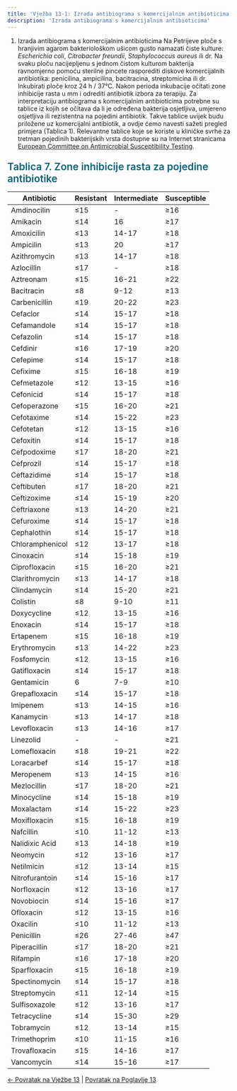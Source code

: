 ```yaml
---
title: 'Vježba 13-1: Izrada antibiograma s komercijalnim antibioticima'
description: 'Izrada antibiograma s komercijalnim antibioticima'
---
```

1. Izrada antibiograma s komercijalnim antibioticima
Na Petrijeve ploče s hranjivim agarom bakteriološkom ušicom gusto namazati čiste kulture: *Escherichia coli*, *Citrobacter freundii*, *Staphylococcus aureus* ili dr. Na svaku ploču nacijepljenu s jednom čistom kulturom bakterija ravnomjerno pomoću sterilne pincete rasporediti diskove komercijalnih antibiotika: penicilina, ampicilina, bacitracina, streptomicina ili dr. Inkubirati ploče kroz 24 h / 37°C. Nakon perioda inkubacije očitati zone inhibicije rasta u mm i odrediti  antibiotik izbora za terapiju. Za interpretaciju antibiograma s komercijalnim antibioticima potrebne su tablice iz kojih se očitava da li je određena bakterija osjetljiva, umjereno osjetljiva ili rezistentna na pojedini antibiotik. Takve tablice uvijek budu priložene uz komercijalni antibiotik, a ovdje ćemo navesti sažeti pregled primjera (Tablica 1). Relevantne tablice koje se koriste u kliničke svrhe za tretman pojedinih bakterijskih vrsta dostupne su na Internet stranicama [European Committee on Antimicrobial Susceptibility Testing](https://www.eucast.org/clinical_breakpoints).  


<h3 style="color: #096279; font-size: 1.4rem; font-weight: 600; margin: 1.5rem 0 1rem 0;">Tablica 7. Zone inhibicije rasta za pojedine antibiotike</h3>

| Antibiotic | Resistant | Intermediate | Susceptible |
|------------|-----------|--------------|-------------|
| Amdinocilin | ≤15 | - | ≥16 |
| Amikacin | ≤14 | 16 | ≥17 |
| Amoxicilin | ≤13 | 14-17 | ≥18 |
| Ampicilin | ≤13 | 20 | ≥17 |
| Azithromycin | ≤13 | 14-17 | ≥18 |
| Azlocillin | ≤17 | - | ≥18 |
| Aztreonam | ≤15 | 16-21 | ≥22 |
| Bacitracin | ≤8 | 9-12 | ≥13 |
| Carbenicillin | ≤19 | 20-22 | ≥23 |
| Cefaclor | ≤14 | 15-17 | ≥18 |
| Cefamandole | ≤14 | 15-17 | ≥18 |
| Cefazolin | ≤14 | 15-17 | ≥18 |
| Cefdinir | ≤16 | 17-19 | ≥20 |
| Cefepime | ≤14 | 15-17 | ≥18 |
| Cefixime | ≤15 | 16-18 | ≥19 |
| Cefmetazole | ≤12 | 13-15 | ≥16 |
| Cefonicid | ≤14 | 15-17 | ≥18 |
| Cefoperazone | ≤15 | 16-20 | ≥21 |
| Cefotaxime | ≤14 | 15-22 | ≥23 |
| Cefotetan | ≤12 | 13-15 | ≥16 |
| Cefoxitin | ≤14 | 15-17 | ≥18 |
| Cefpodoxime | ≤17 | 18-20 | ≥21 |
| Cefprozil | ≤14 | 15-17 | ≥18 |
| Ceftazidime | ≤14 | 15-17 | ≥18 |
| Ceftibuten | ≤17 | 18-20 | ≥21 |
| Ceftizoxime | ≤14 | 15-19 | ≥20 |
| Ceftriaxone | ≤13 | 14-20 | ≥21 |
| Cefuroxime | ≤14 | 15-17 | ≥18 |
| Cephalothin | ≤14 | 15-17 | ≥18 |
| Chloramphenicol | ≤12 | 13-17 | ≥18 |
| Cinoxacin | ≤14 | 15-18 | ≥19 |
| Ciprofloxacin | ≤15 | 16-20 | ≥21 |
| Clarithromycin | ≤13 | 14-17 | ≥18 |
| Clindamycin | ≤14 | 15-20 | ≥21 |
| Colistin | ≤8 | 9-10 | ≥11 |
| Doxycycline | ≤12 | 13-15 | ≥16 |
| Enoxacin | ≤14 | 15-17 | ≥18 |
| Ertapenem | ≤15 | 16-18 | ≥19 |
| Erythromycin | ≤13 | 14-22 | ≥23 |
| Fosfomycin | ≤12 | 13-15 | ≥16 |
| Gatifloxacin | ≤14 | 15-17 | ≥18 |
| Gentamicin | 6 | 7-9 | ≥10 |
| Grepafloxacin | ≤14 | 15-17 | ≥18 |
| Imipenem | ≤13 | 14-15 | ≥16 |
| Kanamycin | ≤13 | 14-17 | ≥18 |
| Levofloxacin | ≤13 | 14-16 | ≥17 |
| Linezolid | - | - | ≥21 |
| Lomefloxacin | ≤18 | 19-21 | ≥22 |
| Loracarbef | ≤14 | 15-17 | ≥18 |
| Meropenem | ≤13 | 14-15 | ≥16 |
| Mezlocillin | ≤17 | 18-20 | ≥21 |
| Minocycline | ≤14 | 15-18 | ≥19 |
| Moxalactam | ≤14 | 15-22 | ≥23 |
| Moxifloxacin | ≤15 | 16-18 | ≥19 |
| Nafcillin | ≤10 | 11-12 | ≥13 |
| Nalidixic Acid | ≤13 | 14-18 | ≥19 |
| Neomycin | ≤12 | 13-16 | ≥17 |
| Netilmicin | ≤12 | 13-14 | ≥15 |
| Nitrofurantoin | ≤14 | 15-16 | ≥17 |
| Norfloxacin | ≤12 | 13-16 | ≥17 |
| Novobiocin | ≤14 | 15-16 | ≥17 |
| Ofloxacin | ≤12 | 13-15 | ≥16 |
| Oxacilin | ≤10 | 11-12 | ≥13 |
| Penicillin | ≤26 | 27-46 | ≥47 |
| Piperacillin | ≤17 | 18-20 | ≥21 |
| Rifampin | ≤16 | 17-18 | ≥20 |
| Sparfloxacin | ≤15 | 16-18 | ≥19 |
| Spectinomycin | ≤14 | 15-17 | ≥18 |
| Streptomycin | ≤11 | 12-14 | ≥15 |
| Sulfisoxazole | ≤12 | 13-16 | ≥17 |
| Tetracycline | ≤14 | 15-30 | ≥29 |
| Tobramycin | ≤12 | 13-14 | ≥15 |
| Trimethoprim | ≤10 | 11-15 | ≥16 |
| Trovafloxacin | ≤15 | 14-16 | ≥17 |
| Vancomycin | ≤14 | 15-16 | ≥17 |

[← Povratak na Vježbe 13](../vjezbe-13) | [Povratak na Poglavlje 13](/poglavlje-13/)
